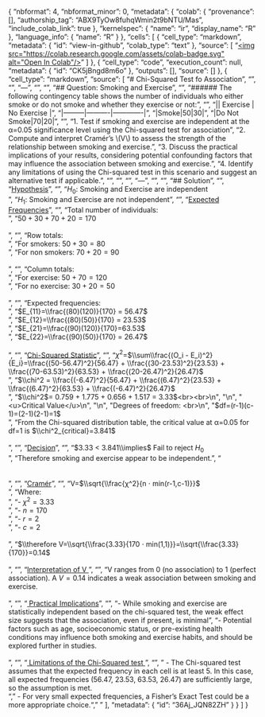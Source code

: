 {
  "nbformat": 4,
  "nbformat_minor": 0,
  "metadata": {
    "colab": {
      "provenance": [],
      "authorship_tag": "ABX9TyOw8fuhqWmin2t9bNTU/Mas",
      "include_colab_link": true
    },
    "kernelspec": {
      "name": "ir",
      "display_name": "R"
    },
    "language_info": {
      "name": "R"
    }
  },
  "cells": [
    {
      "cell_type": "markdown",
      "metadata": {
        "id": "view-in-github",
        "colab_type": "text"
      },
      "source": [
        "<a href=\"https://colab.research.google.com/github/firosibe/A-Level-App/blob/master/Question.rmd\" target=\"_parent\"><img src=\"https://colab.research.google.com/assets/colab-badge.svg\" alt=\"Open In Colab\"/></a>"
      ]
    },
    {
      "cell_type": "code",
      "execution_count": null,
      "metadata": {
        "id": "CK5jBngd8m6o"
      },
      "outputs": [],
      "source": []
    },
    {
      "cell_type": "markdown",
      "source": [
        "# Chi-Squared Test fo Association\n",
        "\n",
        "\n",
        "---\n",
        "\n",
        "\n",
        "## Question: Smoking and Exercise\n",
        "\n",
        "###### The following contingency table shows the number of individuals who either smoke or do not smoke and whether they exercise or not:\n",
        "\n",
        "|| Exercise | No Exercise |\n",
        "|---------|----------|-------------|\n",
        "|Smoke|50|30|\n",
        "|Do Not Smoke|70|20|\n",
        "\n",
        "1. Test if smoking and exercise are independent at the α=0.05 significance level using the Chi-squared test for association\n",
        "2. Compute and interpret Cramér’s \\(V\\) to assess the strength of the relationship  between smoking and exercise.\n",
        "3. Discuss the practical implications of your results, considering potential confounding factors that may influence the association between smoking and exercise.\n",
        "4. Identify any limitations of using the Chi-squared test in this scenario and suggest an alternative test if applicable.\n",
        "\n",
        "\n",
        "\n",
        "---\n",
        "\n",
        "\n",
        "## Solution\n",
        "\n",
        "<u>Hypothesis</u>\n",
        "\n",
        "$H_0$: Smoking and Exercise are independent <br>\n",
        "$H_1$: Smoking and Exercise are not independent\n",
        "\n",
        "<u>Expected Frequencies</u>\n",
        "\n",
        "Total number of individuals:<br>\n",
        "$50+30+70+20=170$<br><br>\n",
        "\n",
        "Row totals:<br>\n",
        "For smokers: $50+30=80$ <br>\n",
        "For non smokers: $70+20=90$<br><br>\n",
        "\n",
        "Column totals:<br>\n",
        "For exercise: $50+70=120$<br>\n",
        "For no exercise: $30+20=50$<br><br>\n",
        "\n",
        "Expected frequencies:<br>\n",
        "$E_{11}=\\frac{(80)(120)}{170} = 56.47$<br>\n",
        "$E_{12}=\\frac{(80)(50)}{170} = 23.53$<br>\n",
        "$E_{21}=\\frac{(90)(120)}{170}=63.53$<br>\n",
        "$E_{22}=\\frac{(90)(50)}{170} = 26.47$ <br><br>\n",
        "\n",
        "<u>Chi-Squared Statistic</u>\n",
        "\n",
        "$χ^2$=$\\sum\\frac{(O_i - E_i)^2}{E_i}=\\frac{(50-56.47)^2}{56.47} + \\frac{(30-23.53)^2}{23.53} + \\frac{(70-63.53)^2}{63.53} + \\frac{(20-26.47)^2}{26.47}$ <br>\n",
        "$\\chi^2 = \\frac{(-6.47)^2}{56.47} + \\frac{(6.47)^2}{23.53} + \\frac{(6.47)^2}{63.53} + \\frac{(-6.47)^2}{26.47}$ <br>\n",
        "$\\chi^2$= 0.759 + 1.775 + 0.656 + 1.517 = 3.33$<br><br>\n",
        "\n",
        "<u>Critical Value</u>\n",
        "\n",
        "Degrees of freedom: <br>\n",
        "$df=(r-1)(c-1)=(2-1)(2-1)=1$<br>\n",
        "From the Chi-squared distribution table, the critical value at α=0.05 for df=1 is $\\chi^2_{critical}=3.841$<br><br>\n",
        "\n",
        "<u>Decision</u>\n",
        "\n",
        "$3.33 < 3.841\\implies$ Fail to reject $H_0$<br>\n",
        "Therefore smoking and exercise appear to be independent.\n",
        "<br><BR><br>\n",
        "\n",
        "<u>Cramér</u>\n",
        "\n",
        "V=$\\sqrt{\\frac{χ^2}{n ⋅ min(r-1,c-1)}}$<br>\n",
        "Where:<br>\n",
        "- $χ^2=3.33$<br>\n",
        "- $n=170$<br>\n",
        "- $r=2$<br>\n",
        "- $c=2$<br><br>\n",
        "$\\therefore V=\\sqrt{\\frac{3.33}{170 ⋅ min(1,1)}}=\\sqrt{\\frac{3.33}{170}}=0.14$<br><BR>\n",
        "\n",
        "<u>Interpretation of V </u>\n",
        "\n",
        "V ranges from 0 (no association) to 1 (perfect association). A $V=0.14$ indicates a weak association between smoking and exercise.<br><BR>\n",
        "\n",
        "<u> Practical Implications</u>\n",
        "\n",
        "- While smoking and exercise are statistically independent based on the chi-squared test, the weak effect size suggests that the association, even if present, is minimal\n",
        "- Potential factors such as age, socioeconomic status, or pre-existing health conditions may influence both smoking and exercise habits, and should be explored further in studies.<BR><BR>\n",
        "\n",
        "<u> Limitations of the Chi-Squared test </u>\n",
        "\n",
        "   - The Chi-squared test assumes that the expected frequency in each cell is at least 5. In this case, all expected frequencies (56.47, 23.53, 63.53, 26.47) are sufficiently large, so the assumption is met. <br>\n",
        "   - For very small expected frequencies, a Fisher’s Exact Test could be a more appropriate choice.\n",
        "   \n"
      ],
      "metadata": {
        "id": "36Aj_JQN82ZH"
      }
    }
  ]
}